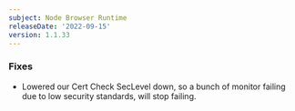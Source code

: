 ```yaml
---
subject: Node Browser Runtime
releaseDate: '2022-09-15'
version: 1.1.33
---
```


### Fixes
* Lowered our Cert Check SecLevel down, so a bunch of monitor failing due to low security standards, will stop failing.
